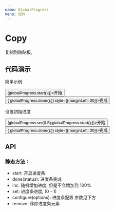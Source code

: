 ```yaml
---
name: GlobalProgress
menu: 组件
---
```


# Copy

复制到粘贴板。

## 代码演示

简单示例

<Playground>
    <div style={{height: 50}}>
        <div style={{marginTop: 20}}>
            <Button type="primary" onClick={() => {globalProgress.start();}}>开始</Button>
            <Button type="primary" onClick={() => { globalProgress.done();}} style={{marginLeft: 20}}>完成</Button>
        </div>
    </div>
</Playground>

设置初始进度

<Playground>
    <div style={{height: 50}}>
        <div style={{marginTop: 20}}>
            <Button type="primary" onClick={() => {globalProgress.set(0.5);globalProgress.start();}}>开始</Button>
            <Button type="primary" onClick={() => { globalProgress.done();}} style={{marginLeft: 20}}>完成</Button>
        </div>
    </div>
</Playground>


## API

### 静态方法：
+ start: 开启进度条
+ done(status): 进度条完成
+ inc: 随机增加进度, 但是不会增加到 100%
+ set: 进度条进度, (0 - 1)
+ configure(options): 进度条配置 参数见下方
+ remove: 移除进度条元素

<PropsTable of={globalProgress} />